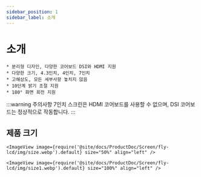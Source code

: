 ```yaml
---
sidebar_position: 1
sidebar_label: 소개
---
```


# 소개

    * 분리형 디자인, 다양한 코어보드 DSI와 HDMI 지원
    * 다양한 크기, 4.3인치, 4인치, 7인치
    * 고해상도, 모든 세부사항 놓치지 않음
    * 10단계 밝기 조절 지원
    * 180° 화면 회전 지원

:::warning 주의사항
7인치 스크린은 HDMI 코어보드를 사용할 수 없으며, DSI 코어보드는 정상적으로 작동합니다.
:::

## 제품 크기

    <ImageView image={require('@site/docs/ProductDoc/Screen/fly-lcd/img/size.webp').default} size="50%" align="left" />

    <ImageView image={require('@site/docs/ProductDoc/Screen/fly-lcd/img/size1.webp').default} size="100%" align="left" />